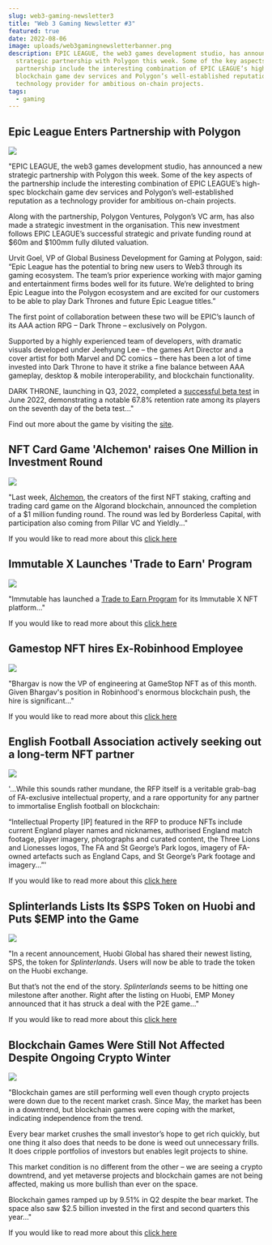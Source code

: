 ```yaml
---
slug: web3-gaming-newsletter3
title: "Web 3 Gaming Newsletter #3"
featured: true
date: 2022-08-06
image: uploads/web3gamingnewsletterbanner.png
description: EPIC LEAGUE, the web3 games development studio, has announced a new
  strategic partnership with Polygon this week. Some of the key aspects of the
  partnership include the interesting combination of EPIC LEAGUE’s high-spec
  blockchain game dev services and Polygon’s well-established reputation as a
  technology provider for ambitious on-chain projects.
tags:
  - gaming
---
```

## Epic League Enters Partnership with Polygon

![](uploads/untitled-4-750x430.png)

"EPIC LEAGUE, the web3 games development studio, has announced a new strategic partnership with Polygon this week. Some of the key aspects of the partnership include the interesting combination of EPIC LEAGUE’s high-spec blockchain game dev services and Polygon’s well-established reputation as a technology provider for ambitious on-chain projects.

Along with the partnership, Polygon Ventures, Polygon’s VC arm, has also made a strategic investment in the organisation. This new investment follows EPIC LEAGUE’s successful strategic and private funding round at $60m and $100mm fully diluted valuation.

Urvit Goel, VP of Global Business Development for Gaming at Polygon, said: “Epic League has the potential to bring new users to Web3 through its gaming ecosystem. The team’s prior experience working with major gaming and entertainment firms bodes well for its future. We’re delighted to bring Epic League into the Polygon ecosystem and are excited for our customers to be able to play Dark Thrones and future Epic League titles.”

The first point of collaboration between these two will be EPIC’s launch of its AAA action RPG – Dark Throne – exclusively on Polygon.

Supported by a highly experienced team of developers, with dramatic visuals developed under Jeehyung Lee – the games Art Director and a cover artist for both Marvel and DC comics – there has been a lot of time invested into Dark Throne to have it strike a fine balance between AAA gameplay, desktop & mobile interoperability, and blockchain functionality.

DARK THRONE, launching in Q3, 2022, completed a [successful beta test](https://medium.com/epicleagueteam/dark-throne-beta-test-report-c2191675019f) in June 2022, demonstrating a notable 67.8% retention rate among its players on the seventh day of the beta test..."

Find out more about the game by visiting the [site](https://darkthrone.epicleague.io/).

## NFT Card Game 'Alchemon' raises One Million in Investment Round

![](uploads/nft-card-game-alchemon-raises-1m-in-investment-round.jpg)

"Last week, [Alchemon](https://alchemon.net/), the creators of the first NFT staking, crafting and trading card game on the Algorand blockchain, announced the completion of a $1 million funding round. The round was led by Borderless Capital, with participation also coming from Pillar VC and Yieldly..."

If you would like to read more about this [click here](https://nftplazas.com/nft-card-game-alchemon-investment-round/)

## Immutable X Launches 'Trade to Earn' Program

![](uploads/immutable-announces-trade-to-earn-program-9ccqa-1000x700.jpg)

"Immutable has launched a [Trade to Earn Program](https://www.immutable.com/trade-to-earn) for its Immutable X NFT platform..."[](https://www.esports.net/news/crypto-gaming/lootrush-gets-12-miliion-funding/)

If you would like to read more about this [click here](https://playtoearn.net/news/immutable-launches-trade-to-earn-program)

## Gamestop NFT hires Ex-Robinhood Employee

![](uploads/gamestop-nft-raises-the-stakes-with-new-ex-robinhood-hire-1000x700.png)

"Bhargav is now the VP of engineering at GameStop NFT as of this month. Given Bhargav's position in Robinhood's enormous blockchain push, the hire is significant..."

If you would like to read more about this [click here](https://playtoearn.net/news/gamestop-nft-raises-the-stakes-with-new-ex-robinhood-hire)

## English Football Association actively seeking out a long-term NFT partner

![](uploads/800px-uefa_euro_2008_qualifiers_-_england_v_estonia-750x430.jpeg)

'...While this sounds rather mundane, the RFP itself is a veritable grab-bag of FA-exclusive intellectual property, and a rare opportunity for any partner to immortalise English football on blockchain:

“Intellectual Property \[IP] featured in the RFP to produce NFTs include current England player names and nicknames, authorised England match footage, player imagery, photographs and curated content, the Three Lions and Lionesses logos, The FA and St George’s Park logos, imagery of FA-owned artefacts such as England Caps, and St George’s Park footage and imagery...”'

If you would like to read more about this [click here](https://www.blockchaingamer.biz/news/19252/english-football-association-actively-seeking-out-a-long-term-nft-partner/)

## Splinterlands Lists Its $SPS Token on Huobi and Puts $EMP into the Game

![](uploads/screenshot_1.png)

"In a recent announcement, Huobi Global has shared their newest listing, SPS, the token for *Splinterlands*. Users will now be able to trade the token on the Huobi exchange.

But that’s not the end of the story. *Splinterlands* seems to be hitting one milestone after another. Right after the listing on Huobi, EMP Money announced that it has struck a deal with the P2E game..."

If you would like to read more about this [click here](https://dailycoin.com/splinterlands-lists-its-sps-token-on-huobi-and-implements-emp-into-the-game/)

## Blockchain Games Were Still Not Affected Despite Ongoing Crypto Winter

![](uploads/screenshot_2.png)

"Blockchain games are still performing well even though crypto projects were down due to the recent market crash. Since May, the market has been in a downtrend, but blockchain games were coping with the market, indicating independence from the trend.

Every bear market crushes the small investor’s hope to get rich quickly, but one thing it also does that needs to be done is weed out unnecessary frills. It does cripple portfolios of investors but enables legit projects to shine.

This market condition is no different from the other – we are seeing a crypto downtrend, and yet metaverse projects and blockchain games are not being affected, making us more bullish than ever on the space.

Blockchain games ramped up by 9.51% in Q2 despite the bear market. The space also saw $2.5 billion invested in the first and second quarters this year..."

If you would like to read more about this [click here](https://egamers.io/blockchain-games-were-still-not-affected-despite-ongoing-crypto-winter/)